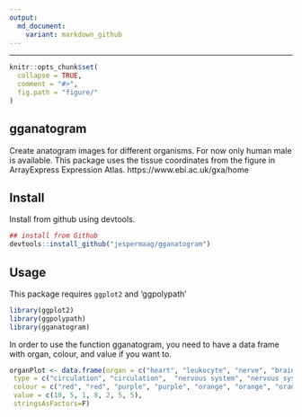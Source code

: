 ```yaml
---
output:
  md_document:
    variant: markdown_github
---
```


<!-- README.md is generated from README.Rmd. Please edit that file -->

---

```r
knitr::opts_chunk$set(
  collapse = TRUE,
  comment = "#>",
  fig.path = "figure/"
)
```

## gganatogram

Create anatogram images for different organisms. 
For now only human male is available.
This package uses the tissue coordinates from the figure in ArrayExpress Expression Atlas.
https://www.ebi.ac.uk/gxa/home

## Install

Install from github using devtools. 

```r
## install from Github
devtools::install_github("jespermaag/gganatogram")
```

## Usage

This package requires `ggplot2` and ‘ggpolypath’

```r
library(ggplot2)
library(ggpolypath)
library(gganatogram)
```

In order to use the function gganatogram, you need to have a data frame with
organ, colour, and value if you want to.

```r
organPlot <- data.frame(organ = c("heart", "leukocyte", "nerve", "brain", "liver", "stomach", "colon"), 
 type = c("circulation", "circulation",  "nervous system", "nervous system", "digestion", "digestion", "digestion"), 
 colour = c("red", "red", "purple", "purple", "orange", "orange", "orange"), 
 value = c(10, 5, 1, 8, 2, 5, 5), 
 stringsAsFactors=F)
 ```



